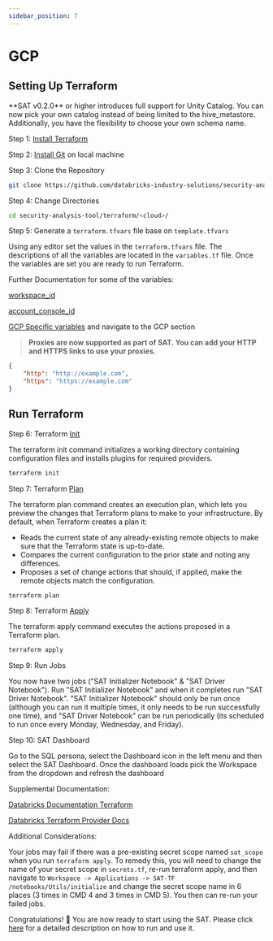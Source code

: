 ```yaml
---
sidebar_position: 7
---
```



# GCP

## Setting Up Terraform

<Admonition type="note" title="Note">
**SAT v0.2.0** or higher introduces full support for Unity Catalog. You can now pick your own catalog instead of being limited to the hive_metastore. Additionally, you have the flexibility to choose your own schema name.
</Admonition>

Step 1: [Install Terraform](https://developer.hashicorp.com/terraform/tutorials/aws-get-started/install-cli)

Step 2: [Install Git](https://git-scm.com/book/en/v2/Getting-Started-Installing-Git) on local machine

Step 3: Clone the Repository

```sh
git clone https://github.com/databricks-industry-solutions/security-analysis-tool.git
```

Step 4: Change Directories

```sh
cd security-analysis-tool/terraform/<cloud>/
```

Step 5: Generate a `terraform.tfvars` file base on `template.tfvars`

Using any editor set the values in the ``terraform.tfvars`` file. The descriptions of all the variables are located in the `variables.tf` file. Once the variables are set you are ready to run Terraform.

Further Documentation for some of the variables:

[workspace_id](https://docs.gcp.databricks.com/workspace/workspace-details.html#workspace-instance-names-urls-and-ids)

[account_console_id](https://docs.gcp.databricks.com/administration-guide/account-settings/#locate-your-account-id)

[GCP Specific variables](../standard/gcp.mdx) and navigate to the GCP section

> **Proxies are now supported as part of SAT. You can add your HTTP and HTTPS links to use your proxies.**
```json
{
    "http": "http://example.com",
    "https": "https://example.com"
}
```

## Run Terraform

Step 6: Terraform [Init](https://developer.hashicorp.com/terraform/cli/commands/init)

The terraform init command initializes a working directory containing configuration files and installs plugins for required providers.

```sh
terraform init
```

Step 7: Terraform [Plan](https://developer.hashicorp.com/terraform/cli/commands/plan)

The terraform plan command creates an execution plan, which lets you preview the changes that Terraform plans to make to your infrastructure. By default, when Terraform creates a plan it:

* Reads the current state of any already-existing remote objects to make sure that the Terraform state is up-to-date.
* Compares the current configuration to the prior state and noting any differences.
* Proposes a set of change actions that should, if applied, make the remote objects match the configuration.

```sh
terraform plan
```

Step 8: Terraform [Apply](https://developer.hashicorp.com/terraform/cli/commands/apply)

The terraform apply command executes the actions proposed in a Terraform plan.

```sh
terraform apply
```

Step 9: Run Jobs

You now have two jobs ("SAT Initializer Notebook" & "SAT Driver Notebook"). Run "SAT Initializer Notebook" and when it completes run "SAT Driver Notebook". "SAT Initializer Notebook" should only be run once (although you can run it multiple times, it only needs to be run successfully one time), and "SAT Driver Notebook" can be run periodically (its scheduled to run once every Monday, Wednesday, and Friday).

Step 10: SAT Dashboard

Go to the SQL persona, select the Dashboard icon in the left menu and then select the SAT Dashboard. Once the dashboard loads pick the Workspace from the dropdown and refresh the dashboard

Supplemental Documentation:

[Databricks Documentation Terraform](https://docs.databricks.com/dev-tools/terraform/index.html)

[Databricks Terraform Provider Docs](https://registry.terraform.io/providers/databricks/databricks/latest/docs)

Additional Considerations:

Your jobs may fail if there was a pre-existing secret scope named `sat_scope` when you run `terraform apply`. To remedy this, you will need to change the name of your secret scope in `secrets.tf`, re-run terraform apply, and then navigate to `Workspace -> Applications -> SAT-TF /notebooks/Utils/initialize` and change the secret scope name in  6 places (3 times in CMD 4 and 3 times in CMD 5). You then can re-run your failed jobs.

Congratulations! 🎉 You are now ready to start using the SAT. Please click [here](../../functionality.mdx) for a detailed description on how to run and use it.